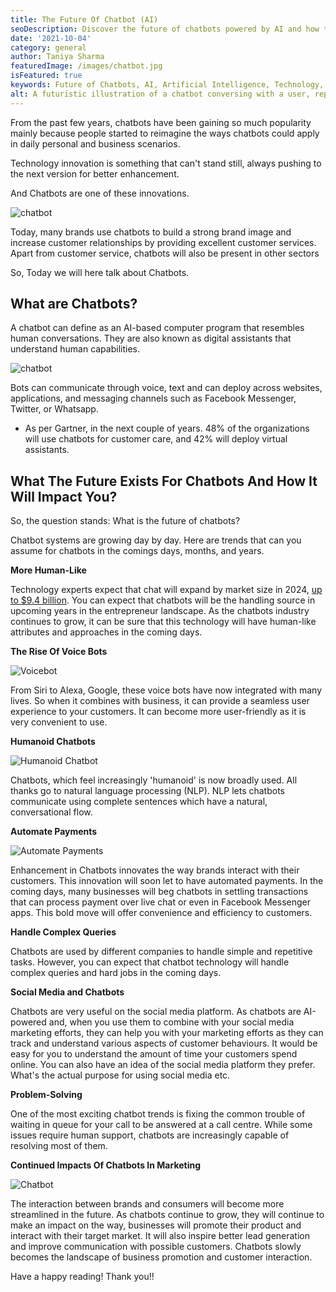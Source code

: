 ```yaml
---
title: The Future Of Chatbot (AI)
seoDescription: Discover the future of chatbots powered by AI and how they're revolutionizing customer service and automation. Get insights on the latest advancements and potential applications.
date: '2021-10-04'
category: general
author: Taniya Sharma
featuredImage: /images/chatbot.jpg
isFeatured: true
keywords: Future of Chatbots, AI, Artificial Intelligence, Technology, Customer Service, Automation
alt: A futuristic illustration of a chatbot conversing with a user, representing the future of AI-powered customer service.
---
```


From the past few years, chatbots have been gaining so much popularity mainly because people started to reimagine the ways chatbots could apply in daily personal and business scenarios.

Technology innovation is something that can't stand still, always pushing to the next version for better enhancement.

And Chatbots are one of these innovations.

![chatbot](../images/chatbot1.jpg)

Today, many brands use chatbots to build a strong brand image and increase customer relationships by providing excellent customer services. Apart from customer service, chatbots will also be present in other sectors

So, Today we will here talk about Chatbots.

## **What are Chatbots?**

A chatbot can define as an AI-based computer program that resembles human conversations. They are also known as digital assistants that understand human capabilities.

![chatbot](../images/chatbot2.jpg)

Bots can communicate through voice, text and can deploy across websites, applications, and messaging channels such as Facebook Messenger, Twitter, or Whatsapp.

- As per Gartner, in the next couple of years. 48% of the organizations will use chatbots for customer care, and 42% will deploy virtual assistants.

## **What The Future Exists For Chatbots And How It Will Impact You?**

So, the question stands: What is the future of chatbots?

Chatbot systems are growing day by day. Here are trends that can you assume for chatbots in the comings days, months, and years.

**More Human-Like**

Technology experts expect that chat will expand by market size in 2024, [up to $9.4 billion](https://www.marketsandmarkets.com/Market-Reports/smart-advisor-market-72302363.html). You can expect that chatbots will be the handling source in upcoming years in the entrepreneur landscape. As the chatbots industry continues to grow, it can be sure that this technology will have human-like attributes and approaches in the coming days.

**The Rise Of Voice Bots**

![Voicebot](../images/voice-bot.jpg)

From Siri to Alexa, Google, these voice bots have now integrated with many lives. So when it combines with business, it can provide a seamless user experience to your customers. It can become more user-friendly as it is very convenient to use.

**Humanoid Chatbots**

![Humanoid Chatbot](../images/humanoid-chatbot.jpg)

Chatbots, which feel increasingly 'humanoid' is now broadly used. All thanks go to natural language processing (NLP). NLP lets chatbots communicate using complete sentences which have a natural, conversational flow.

**Automate Payments**

![Automate Payments](../images/automate-payment.jpg)

Enhancement in Chatbots innovates the way brands interact with their customers. This innovation will soon let to have automated payments. In the coming days, many businesses will beg chatbots in settling transactions that can process payment over live chat or even in Facebook Messenger apps. This bold move will offer convenience and efficiency to customers.

**Handle Complex Queries**

Chatbots are used by different companies to handle simple and repetitive tasks. However, you can expect that chatbot technology will handle complex queries and hard jobs in the coming days.

**Social Media and Chatbots**

Chatbots are very useful on the social media platform. As chatbots are AI-powered and, when you use them to combine with your social media marketing efforts, they can help you with your marketing efforts as they can track and understand various aspects of customer behaviours. It would be easy for you to understand the amount of time your customers spend online. You can also have an idea of the social media platform they prefer. What's the actual purpose for using social media etc.

**Problem-Solving**

One of the most exciting chatbot trends is fixing the common trouble of waiting in queue for your call to be answered at a call centre. While some issues require human support, chatbots are increasingly capable of resolving most of them.

**Continued Impacts Of Chatbots In Marketing**

![Chatbot](../images/chatbot3.jpg)

The interaction between brands and consumers will become more streamlined in the future. As chatbots continue to grow, they will continue to make an impact on the way, businesses will promote their product and interact with their target market. It will also inspire better lead generation and improve communication with possible customers. Chatbots slowly becomes the landscape of business promotion and customer interaction.

Have a happy reading!
Thank you!!
